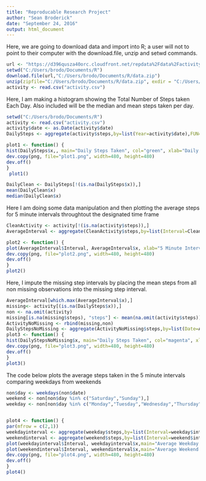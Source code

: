 ---
title: "Reproducable Research Project"
author: "Sean Broderick"
date: "September 24, 2016"
output: html_document
---
Here, we are going to download data and import into R; a user will not to point to their computer with the download.file, unzip and setwd commands.

```{r}
url <- "https://d396qusza40orc.cloudfront.net/repdata%2Fdata%2Factivity.zip"
setwd("C:/Users/brodo/Documents/R")
download.file(url,"C:/Users/brodo/Documents/R/data.zip")
unzip(zipfile="C:/Users/brodo/Documents/R/data.zip", exdir = "C:/Users/brodo/Documents/R")
activity <- read.csv("activity.csv")
```

Here, I am making a histogram showing the Total Number of Steps taken Each Day. Also included will be the median and mean steps taken per day.
```{r}
setwd("C:/Users/brodo/Documents/R")
activity <- read.csv("activity.csv")
activity$date <- as.Date(activity$date)
DailySteps <- aggregate(activity$steps,by=list(Year=activity$date),FUN=sum)

plot1 <- function() {
hist(DailySteps$x,, main="Daily Steps Taken", col="green", xlab="Daily Steps Taken")
dev.copy(png, file="plot1.png", width=480, height=480)
dev.off()
}
 plot1()

DailyClean <- DailySteps[!(is.na(DailySteps$x)),]
mean(DailyClean$x)
median(DailyClean$x)

```

Here I am doing some data manipulation and then plotting the average steps for 5 minute intervals throughtout the designated time frame
```{r}
CleanActivity <- activity[!(is.na(activity$steps)),]
AverageInterval <- aggregate(CleanActivity$steps,by=list(Interval=CleanActivity$interval),FUN=mean)

plot2 <- function() {
plot(AverageInterval$Interval, AverageInterval$x, xlab="5 Minute Intervals", ylab="Steps Taken", type="l", col="brown")
dev.copy(png, file="plot2.png", width=480, height=480)
dev.off()
}
plot2()
```
Here,  I impute the missing step intervals by placing the mean steps from all non missing observations into the missing step interval.
```{r}
AverageInterval[which.max(AverageInterval$x),]
missing<- activity[(is.na(DailySteps$x)),]
non <- na.omit(activity)
missing[is.na(missing$steps), "steps"] <- mean(na.omit(activity$steps))
ActivityNoMissing <- rbind(missing,non)
DailyStepsNoMissing <- aggregate(ActivityNoMissing$steps,by=list(Date=ActivityNoMissing$date),FUN=sum)
plot3 <- function() {
hist(DailyStepsNoMissing$x, main="Daily Steps Taken", col="magenta", xlab="Daily Steps Taken")
dev.copy(png, file="plot3.png", width=480, height=480)
dev.off()
}
plot3()
```
The code below plots the average steps taken in the 5 minute intervals comparing weekdays from weekends
```{r}
non$day <- weekdays(non$date)
weekend <- non[non$day %in% c("Saturday","Sunday"),]
weekday <- non[non$day %in% c("Monday","Tuesday","Wednesday","Thursday","Friday"),]


plot4 <- function() {
par(mfrow = c(2,1))
weekdayinterval <- aggregate(weekday$steps,by=list(Interval=weekday$interval),FUN=mean)
weekendinterval <- aggregate(weekend$steps,by=list(Interval=weekend$interval),FUN=mean)
plot(weekdayinterval$Interval, weekdayinterval$x,main="Average Weekday Steps", col="blue", xlab = '', ylab = '', type = "l")
plot(weekendinterval$Interval, weekendinterval$x,main="Average Weekend Steps", col="green", xlab = '', ylab = '', type = "l")
dev.copy(png, file="plot4.png", width=480, height=480) 
dev.off()
}
plot4()

```

